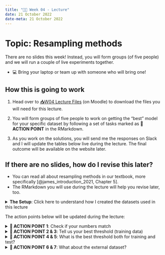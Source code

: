 ---
title: "👨‍🏫 Week 04 - Lecture"
date: 21 October 2022
date-meta: 21 October 2022
---

# Topic: Resampling methods

There are no slides this week! Instead, you will form groups (of five people) and we will run a couple of live experiments together. 

- 💻 Bring your laptop or team up with someone who will bring one!

## How this is going to work

1. Head over to [📥W04 Lecture Files](https://moodle.lse.ac.uk/mod/folder/view.php?id=1129071) (on Moodle) to download the files you will need for this lecture.

2. You will form groups of five people to work on getting the "best" model for your specific dataset by following a set of tasks marked as **🎯 ACTION POINT** in the RMarkdown.

3. As you work on the solutions, you will send me the responses on Slack and I will update the tables below live during the lecture. The final outcome will be available on the website later.


::: {.callout-tip collapse="true"}
## If there are no slides, how do I revise this later?

- You can read all about resampling methods in our textbook, more specifically [@james_introduction_2021, Chapter 5].
- The RMarkdown you will use during the lecture will help you revise later, too.


:::

<details>
<summary>**The Setup**: Click here to understand how I created the datasets used in this lecture</summary>

### The cross-validation setup

How did I create the datasets you are using in this lecture?

#### Step 1:

First, I selected the dataset `Wage` from the ISLR2 package in R and randomly split it into two subsets:

- $10\%$ for <mark>external validation set</mark>: this is a portion of data that I have kept hidden from everyone.  
- $90\%$ available for model training, that I further distributed to groups. I call this the <mark>internal validation set</mark>

#### Step 2: 

I then took the internal validation set and further split it into five random subsets:

::: {style="display:inline-block;width: 60px;height=60px;border-style: dotted;border-width: 1px;border-color: &quot;#fefefe&quot;; margin:1%;background-color:#fdd0c6;color:#fdd0c6;color:#fdd0c6"}
Fold1
:::
::: {style="display:inline-block;width: 60px;height=60px;border-style: dotted;border-width: 1px;border-color: &quot;#fefefe&quot;; margin:1%;background-color:#fdd0c6;color:#fdd0c6"}
Fold2
:::
::: {style="display:inline-block;width: 60px;height=60px;border-style: dotted;border-width: 1px;border-color: &quot;#fefefe&quot;; margin:1%;background-color:#fdd0c6;color:#fdd0c6"}
Fold3
:::
::: {style="display:inline-block;width: 60px;height=60px;border-style: dotted;border-width: 1px;border-color: &quot;#fefefe&quot;; margin:1%;background-color:#fdd0c6;color:#fdd0c6"}
Fold4
:::
::: {style="display:inline-block;width: 60px;height=60px;border-style: dotted;border-width: 1px;border-color: &quot;#fefefe&quot;; margin:1%;background-color:#fdd0c6;color:#fdd0c6"}
Fold5
:::

We call each of this subsets a <mark>fold</mark>. Therefore, we have 5 folds of data.

#### Step 3:

The point of doing this is to perform <mark>cross-validation</mark>. The goal is to answer the following question: 

> _How well does our model perform on data it has not seen yet?_

Notice that this goes beyond asessing goodness-of-fit. Instead of focusing on how well our model _fits the current data_, we ask whether it would still be generalisable should be receive new data. 

How do we do that? We could run the same model on different subsets of the data, holding one of the folds for testing.

For example:

::: {style="display:inline-block;width: 60px;height=60px;border-style: dotted;color:#fdd0c6;border-width: 1px;border-color:#fefefe;margin:1%;background-color:#fdd0c6"}
Train
:::
::: {style="display:inline-block;width: 60px;height=60px;border-style: dotted;color:#fdd0c6;border-width: 1px;border-color:#fefefe;margin:1%;background-color:#fdd0c6"}
Train
:::
::: {style="display:inline-block;width: 60px;height=60px;border-style: dotted;color:#fdd0c6;border-width: 1px;border-color:#fefefe;margin:1%;background-color:#fdd0c6"}
Train
:::
::: {style="display:inline-block;width: 60px;height=60px;border-style: dotted;color:#fdd0c6;border-width: 1px;border-color:#fefefe;margin:1%;background-color:#fdd0c6"}
Train
:::
::: {style="display:inline-block;width: 60px;height=60px;border-style: dotted;border-width: 1px;color:#ffffff;border-color:#fefefe; margin:1%;text-align:center;background-color:#fb6341"}
Test
:::

#### Step 4:

Since I have split the data into five folds, I could train and test algorithms using five different splits of my data. This 5-fold cross-validation looks like this:


::: {style="display:inline-block;width: 90px;height=60px;border-style: none;color:#212121;margin:1%;"}
**Split 1:**
:::

::: {style="display:inline-block;width: 60px;height=60px;border-style: dotted;border-width: 1px;color:#ffffff;border-color:#fefefe; margin:1%;text-align:center;background-color:#fb6341"}
Test
:::
::: {style="display:inline-block;width: 60px;height=60px;border-style: dotted;color:#fdd0c6;border-width: 1px;border-color:#fefefe;margin:1%;background-color:#fdd0c6"}
Train
:::
::: {style="display:inline-block;width: 60px;height=60px;border-style: dotted;color:#fdd0c6;border-width: 1px;border-color:#fefefe;margin:1%;background-color:#fdd0c6"}
Train
:::
::: {style="display:inline-block;width: 60px;height=60px;border-style: dotted;color:#fdd0c6;border-width: 1px;border-color:#fefefe;margin:1%;background-color:#fdd0c6"}
Train
:::
::: {style="display:inline-block;width: 60px;height=60px;border-style: dotted;color:#fdd0c6;border-width: 1px;border-color:#fefefe;margin:1%;background-color:#fdd0c6"}
Train
::: 

<br/>

::: {style="display:inline-block;width: 90px;height=60px;border-style: none;color:#212121;margin:1%;"}
**Split 2:**
:::
::: {style="display:inline-block;width: 60px;height=60px;border-style: dotted;color:#fdd0c6;border-width: 1px;border-color:#fefefe;margin:1%;background-color:#fdd0c6"}
Train
:::
::: {style="display:inline-block;width: 60px;height=60px;border-style: dotted;border-width: 1px;color:#ffffff;border-color:#fefefe; margin:1%;text-align:center;background-color:#fb6341"}
Test
:::
::: {style="display:inline-block;width: 60px;height=60px;border-style: dotted;color:#fdd0c6;border-width: 1px;border-color:#fefefe;margin:1%;background-color:#fdd0c6"}
Train
:::
::: {style="display:inline-block;width: 60px;height=60px;border-style: dotted;color:#fdd0c6;border-width: 1px;border-color:#fefefe;margin:1%;background-color:#fdd0c6"}
Train
:::
::: {style="display:inline-block;width: 60px;height=60px;border-style: dotted;color:#fdd0c6;border-width: 1px;border-color:#fefefe;margin:1%;background-color:#fdd0c6"}
Train
:::

<br/>

::: {style="display:inline-block;width: 90px;height=60px;border-style: none;color:#212121;margin:1%;"}
**Split 3:**
:::
::: {style="display:inline-block;width: 60px;height=60px;border-style: dotted;color:#fdd0c6;border-width: 1px;border-color:#fefefe;margin:1%;background-color:#fdd0c6"}
Train
:::
::: {style="display:inline-block;width: 60px;height=60px;border-style: dotted;color:#fdd0c6;border-width: 1px;border-color:#fefefe;margin:1%;background-color:#fdd0c6"}
Train
:::
::: {style="display:inline-block;width: 60px;height=60px;border-style: dotted;border-width: 1px;color:#ffffff;border-color:#fefefe; margin:1%;text-align:center;background-color:#fb6341"}
Test
:::
::: {style="display:inline-block;width: 60px;height=60px;border-style: dotted;color:#fdd0c6;border-width: 1px;border-color:#fefefe;margin:1%;background-color:#fdd0c6"}
Train
:::
::: {style="display:inline-block;width: 60px;height=60px;border-style: dotted;color:#fdd0c6;border-width: 1px;border-color:#fefefe;margin:1%;background-color:#fdd0c6"}
Train
:::

<br/>

::: {style="display:inline-block;width: 90px;height=60px;border-style: none;color:#212121;margin:1%;"}
**Split 4:**
:::
::: {style="display:inline-block;width: 60px;height=60px;border-style: dotted;color:#fdd0c6;border-width: 1px;border-color:#fefefe;margin:1%;background-color:#fdd0c6"}
Train
:::
::: {style="display:inline-block;width: 60px;height=60px;border-style: dotted;color:#fdd0c6;border-width: 1px;border-color:#fefefe;margin:1%;background-color:#fdd0c6"}
Train
:::
::: {style="display:inline-block;width: 60px;height=60px;border-style: dotted;color:#fdd0c6;border-width: 1px;border-color:#fefefe;margin:1%;background-color:#fdd0c6"}
Train
:::
::: {style="display:inline-block;width: 60px;height=60px;border-style: dotted;border-width: 1px;color:#ffffff;border-color:#fefefe; margin:1%;text-align:center;background-color:#fb6341"}
Test
:::
::: {style="display:inline-block;width: 60px;height=60px;border-style: dotted;color:#fdd0c6;border-width: 1px;border-color:#fefefe;margin:1%;background-color:#fdd0c6"}
Train
:::

<br/>

::: {style="display:inline-block;width: 90px;height=60px;border-style: none;color:#212121;margin:1%;"}
**Split 5:**
:::
::: {style="display:inline-block;width: 60px;height=60px;border-style: dotted;color:#fdd0c6;border-width: 1px;border-color:#fefefe;margin:1%;background-color:#fdd0c6"}
Train
:::
::: {style="display:inline-block;width: 60px;height=60px;border-style: dotted;color:#fdd0c6;border-width: 1px;border-color:#fefefe;margin:1%;background-color:#fdd0c6"}
Train
:::
::: {style="display:inline-block;width: 60px;height=60px;border-style: dotted;color:#fdd0c6;border-width: 1px;border-color:#fefefe;margin:1%;background-color:#fdd0c6"}
Train
:::
::: {style="display:inline-block;width: 60px;height=60px;border-style: dotted;color:#fdd0c6;border-width: 1px;border-color:#fefefe;margin:1%;background-color:#fdd0c6"}
Train
:::
::: {style="display:inline-block;width: 60px;height=60px;border-style: dotted;border-width: 1px;color:#ffffff;border-color:#fefefe; margin:1%;text-align:center;background-color:#fb6341"}
Test
:::

Each group will be working on a separate split of this data. You will train your models on 80% of the data, evaluate the goodness-of-fit in the training data, then assess the performance in the test data. Once you find a model that has a good performance, balanced in training vs test data, then we will see how well your model performs in the **external data set**.

</details>


The action points below will be updated during the lecture:

<details>

<summary>**🎯 ACTION POINT 1**: Check if your numbers match</summary>

<br/>


::: {style="display:inline-block;width: 30.5%;border-style: dotted;border-width: 1px;border-color: &quot;#fefefe&quot;; margin:1%;padding:1.5%;background-color:#fafafa"}

##### 🗄️ DATASET 1

Distribution of `above150k`

(Training)
```r
  No  Yes 
1910  250 
```

(Test)
```r
 No Yes 
473  67 
```

:::

::: {style="display:inline-block;width: 30.5%;border-style: dotted;border-width: 1px;border-color: &quot;#fefefe&quot;; margin:1%;padding:1.5%;background-color:#fafafa"}

##### 🗄️ DATASET 2

Distribution of `above150k`

(Training)
```r
  No  Yes 
1900  260 
```

(Test)
```r
 No Yes 
483  57 
```

:::

::: {style="display:inline-block;width: 30.5%;border-style: dotted;border-width: 1px;border-color: &quot;#fefefe&quot;; margin:1%;padding:1.5%;background-color:#fafafa"}

##### 🗄️ DATASET 3

Distribution of `above150k`

(Training)
```r
  No  Yes 
1904  256 
```

(Test)
```r
 No Yes 
479  61 
```

:::

::: {style="display:inline-block;width: 30.5%;border-style: dotted;border-width: 1px;border-color: &quot;#fefefe&quot;; margin:1%;padding:1.5%;background-color:#fafafa"}

##### 🗄️ DATASET 4

Distribution of `above150k`

(Training)
```r
  No  Yes 
1915  245 
```

(Test)
```r
 No Yes 
468  72  
```

:::

::: {style="display:inline-block;width: 30.5%;border-style: dotted;border-width: 1px;border-color: &quot;#fefefe&quot;; margin:1%;padding:1.5%;background-color:#fafafa"}

##### 🗄️ DATASET 5

Distribution of `above150k`

(Training)
```r
  No  Yes 
1903  257 
```

(Test)
```r
 No Yes 
480  60 
```

:::


::: {style="display:inline-block;width: 30.5%;border-style: dotted;border-width: 1px;border-color: &quot;#fefefe&quot;; margin:1%;padding:1.5%;background-color:#fff4ea"}

##### 🗄️ EXTERNAL DATA

Distribution of `above150k`

Just for your knowledge:

```r
 No Yes 
274  26 
```

:::

</details>

<details>

<summary>**🎯 ACTION POINT 2 & 3**: Tell us your best threshold (training data)</summary>

**DATASET 1**

::: {style="display:inline-block;width: 40.5%;border-style: dotted;border-width: 1px;border-color: &quot;#fefefe&quot;; margin:1%;padding:1.5%;background-color:#fafafa"}
🗣️ **Sofie**

- Best threshold = $$ 

(Training Stats)

- Accuracy = $$
- TNR = $$
- TPR = $$
- Precision = $$
- Recall = $$
- F1-score = $$
:::

::: {style="display:inline-block;width: 40.5%;border-style: dotted;border-width: 1px;border-color: &quot;#fefefe&quot;; margin:1%;padding:1.5%;background-color:#fafafa"}
🗣️ **Yujia**

- Best threshold = $0.245$ 

(Training Stats)

- Accuracy = $82.41 \%$
- TNR = $ 84.97 \%$
- TPR = $ 62.80 \%$
- Precision = $ 35.36 \%$
- F1-score = $0.4524496$
:::


**DATASET 2**

::: {style="display:inline-block;width: 40.5%;border-style: dotted;border-width: 1px;border-color: &quot;#fefefe&quot;; margin:1%;padding:1.5%;background-color:#fafafa"}
🗣️ **Vansh**

- Best threshold = $0.2$ 

(Training Stats)

- Accuracy = $79.44 \%$
- TNR = $80.58 \%$
- TPR = $71.15 \%$
- Precision = $33.39 \%$
- F1-score = $0.4545$
:::

::: {style="display:inline-block;width: 40.5%;border-style: dotted;border-width: 1px;border-color: &quot;#fefefe&quot;; margin:1%;padding:1.5%;background-color:#fafafa"}
🗣️ **Ekki**

- Best threshold = $$ 

(Training Stats)

- Accuracy = $$
- TNR = $$
- TPR = $$
- Precision = $$
- Recall = $$
- F1-score = $$
:::



**DATASET 3**

::: {style="display:inline-block;width: 40.5%;border-style: dotted;border-width: 1px;border-color: &quot;#fefefe&quot;; margin:1%;padding:1.5%;background-color:#fafafa"}
🗣️ **Yoyo**

- Best threshold = $0.23$ 

(Training Stats)

- Accuracy = $81.85 \%$
- TNR = $84.40 \%$
- TPR = $62.89 \%$
- Precision = $35.15 \%$
- F1-score = $0.4509804$
:::

::: {style="display:inline-block;width: 40.5%;border-style: dotted;border-width: 1px;border-color: &quot;#fefefe&quot;; margin:1%;padding:1.5%;background-color:#fafafa"}
🗣️ **Diljot**

- Best threshold = $$ 

(Training Stats)

- Accuracy = $$
- TNR = $$
- TPR = $$
- Precision = $$
- Recall = $$
- F1-score = $$
:::



**DATASET 4**

::: {style="display:inline-block;width: 40.5%;border-style: dotted;border-width: 1px;border-color: &quot;#fefefe&quot;; margin:1%;padding:1.5%;background-color:#fafafa"}
🗣️ **Ashley**

- Best threshold = $0.23$ 

(Training Stats)

- Accuracy = $ 83.94 \%$
- TNR = $ 86.95 \%$
- TPR = $60.41 \%$
- Precision = $ 37.19 \%$
- F1-score = $0.4603421$
:::

::: {style="display:inline-block;width: 40.5%;border-style: dotted;border-width: 1px;border-color: &quot;#fefefe&quot;; margin:1%;padding:1.5%;background-color:#fafafa"}
🗣️ **Lisa**

- Best threshold = $$ 

(Training Stats)

- Accuracy = $$
- TNR = $$
- TPR = $$
- Precision = $$
- Recall = $$
- F1-score = $$
:::



**DATASET 5**

::: {style="display:inline-block;width: 40.5%;border-style: dotted;border-width: 1px;border-color: &quot;#fefefe&quot;; margin:1%;padding:1.5%;background-color:#fafafa"}
🗣️ **Paul Keenan**

- Best threshold = $0.245$ 

(Training Stats)

- Accuracy = $82.59259 \%$
- TNR = $85.54913 \%$
- TPR (Recall) = $60.70039 \%$
- Precision = $36.1949 \%$
- F1-score = $0.4534884$
:::

::: {style="display:inline-block;width: 40.5%;border-style: dotted;border-width: 1px;border-color: &quot;#fefefe&quot;; margin:1%;padding:1.5%;background-color:#fafafa"}
🗣️ **Andres**

- Best threshold = $0.25$ 

(Training Stats)

- Accuracy = $83.01 \%$
- TNR = $86.50 \%$
- TPR (Recall) = $57.20 \%$
- Precision = $36.39 \%$
- F1-score = $0.4447806 $
:::

</details>

</details>

<details>
<summary>**🎯 ACTION POINT 4 & 5**: What is the best threshold both for training and test?</summary>

<details><summary>**DATASET 1**</summary>

**DATASET 1**

::: {style="display:inline-block;width: 40.5%;border-style: dotted;border-width: 1px;border-color: &quot;#fefefe&quot;; margin:1%;padding:1.5%;background-color:#fafafa"}
🗣️ **\<Person\>**

- Best threshold = $$ 

(Training vs Test)

- Accuracy = $ $ vs $ $
- TNR = $ $ vs $ $
- TPR = $ $ vs $ $
- Precision = $ $ vs $ $
- Recall = $ $ vs $ $
- F1-score = $ $ vs $ $
:::

::: {style="display:inline-block;width: 40.5%;border-style: dotted;border-width: 1px;border-color: &quot;#fefefe&quot;; margin:1%;padding:1.5%;background-color:#fafafa"}
🗣️ **\<Person\>**

- Best threshold = $ $ vs $ $ 

(Training Stats)

- Accuracy = $ $ vs $ $
- TNR = $ $ vs $ $
- TPR = $ $ vs $ $
- Precision = $ $ vs $ $
- Recall = $ $ vs $ $
- F1-score = $ $ vs $ $
:::

::: {style="display:inline-block;width: 40.5%;border-style: dotted;border-width: 1px;border-color: &quot;#fefefe&quot;; margin:1%;padding:1.5%;background-color:#fafafa"}
🗣️ **\<Person\>**

- Best threshold = $ $ vs $ $ 

(Training Stats)

- Accuracy = $ $ vs $ $
- TNR = $ $ vs $ $
- TPR = $ $ vs $ $
- Precision = $ $ vs $ $
- Recall = $ $ vs $ $
- F1-score = $ $ vs $ $
:::

::: {style="display:inline-block;width: 40.5%;border-style: dotted;border-width: 1px;border-color: &quot;#fefefe&quot;; margin:1%;padding:1.5%;background-color:#fafafa"}
🗣️ **\<Person\>**

- Best threshold = $ $ vs $ $ 

(Training Stats)

- Accuracy = $ $ vs $ $
- TNR = $ $ vs $ $
- TPR = $ $ vs $ $
- Precision = $ $ vs $ $
- Recall = $ $ vs $ $
- F1-score = $ $ vs $ $
:::

</details>

<details><summary>**DATASET 2**</summary>

**DATASET 2**

::: {style="display:inline-block;width: 40.5%;border-style: dotted;border-width: 1px;border-color: &quot;#fefefe&quot;; margin:1%;padding:1.5%;background-color:#fafafa"}
🗣️ **\<Person\>**

- Best threshold = $ $ vs $ $ 

(Training Stats)

- Accuracy = $ $ vs $ $
- TNR = $ $ vs $ $
- TPR = $ $ vs $ $
- Precision = $ $ vs $ $
- Recall = $ $ vs $ $
- F1-score = $ $ vs $ $
:::

::: {style="display:inline-block;width: 40.5%;border-style: dotted;border-width: 1px;border-color: &quot;#fefefe&quot;; margin:1%;padding:1.5%;background-color:#fafafa"}
🗣️ **\<Person\>**

- Best threshold = $ $ vs $ $ 

(Training Stats)

- Accuracy = $ $ vs $ $
- TNR = $ $ vs $ $
- TPR = $ $ vs $ $
- Precision = $ $ vs $ $
- Recall = $ $ vs $ $
- F1-score = $ $ vs $ $
:::

::: {style="display:inline-block;width: 40.5%;border-style: dotted;border-width: 1px;border-color: &quot;#fefefe&quot;; margin:1%;padding:1.5%;background-color:#fafafa"}
🗣️ **\<Person\>**

- Best threshold = $ $ vs $ $ 

(Training Stats)

- Accuracy = $ $ vs $ $
- TNR = $ $ vs $ $
- TPR = $ $ vs $ $
- Precision = $ $ vs $ $
- Recall = $ $ vs $ $
- F1-score = $ $ vs $ $
:::

::: {style="display:inline-block;width: 40.5%;border-style: dotted;border-width: 1px;border-color: &quot;#fefefe&quot;; margin:1%;padding:1.5%;background-color:#fafafa"}
🗣️ **\<Person\>**

- Best threshold = $ $ vs $ $ 

(Training Stats)

- Accuracy = $ $ vs $ $
- TNR = $ $ vs $ $
- TPR = $ $ vs $ $
- Precision = $ $ vs $ $
- Recall = $ $ vs $ $
- F1-score = $ $ vs $ $
:::

</details>

<details><summary>**DATASET 3**</summary>

**DATASET 3**

::: {style="display:inline-block;width: 40.5%;border-style: dotted;border-width: 1px;border-color: &quot;#fefefe&quot;; margin:1%;padding:1.5%;background-color:#fafafa"}
🗣️ **\<Person\>**

- Best threshold = $ $ vs $ $ 

(Training Stats)

- Accuracy = $ $ vs $ $
- TNR = $ $ vs $ $
- TPR = $ $ vs $ $
- Precision = $ $ vs $ $
- Recall = $ $ vs $ $
- F1-score = $ $ vs $ $
:::

::: {style="display:inline-block;width: 40.5%;border-style: dotted;border-width: 1px;border-color: &quot;#fefefe&quot;; margin:1%;padding:1.5%;background-color:#fafafa"}
🗣️ **\<Person\>**

- Best threshold = $ $ vs $ $ 

(Training Stats)

- Accuracy = $ $ vs $ $
- TNR = $ $ vs $ $
- TPR = $ $ vs $ $
- Precision = $ $ vs $ $
- Recall = $ $ vs $ $
- F1-score = $ $ vs $ $
:::

::: {style="display:inline-block;width: 40.5%;border-style: dotted;border-width: 1px;border-color: &quot;#fefefe&quot;; margin:1%;padding:1.5%;background-color:#fafafa"}
🗣️ **\<Person\>**

- Best threshold = $ $ vs $ $ 

(Training Stats)

- Accuracy = $ $ vs $ $
- TNR = $ $ vs $ $
- TPR = $ $ vs $ $
- Precision = $ $ vs $ $
- Recall = $ $ vs $ $
- F1-score = $ $ vs $ $
:::

::: {style="display:inline-block;width: 40.5%;border-style: dotted;border-width: 1px;border-color: &quot;#fefefe&quot;; margin:1%;padding:1.5%;background-color:#fafafa"}
🗣️ **\<Person\>**

- Best threshold = $ $ vs $ $ 

(Training Stats)

- Accuracy = $ $ vs $ $
- TNR = $ $ vs $ $
- TPR = $ $ vs $ $
- Precision = $ $ vs $ $
- Recall = $ $ vs $ $
- F1-score = $ $ vs $ $
:::

</details>

<details><summary>**DATASET 4**</summary>

**DATASET 4**

::: {style="display:inline-block;width: 40.5%;border-style: dotted;border-width: 1px;border-color: &quot;#fefefe&quot;; margin:1%;padding:1.5%;background-color:#fafafa"}
🗣️ **\<Person\>**

- Best threshold = $ $ vs $ $ 

(Training Stats)

- Accuracy = $ $ vs $ $
- TNR = $ $ vs $ $
- TPR = $ $ vs $ $
- Precision = $ $ vs $ $
- Recall = $ $ vs $ $
- F1-score = $ $ vs $ $
:::

::: {style="display:inline-block;width: 40.5%;border-style: dotted;border-width: 1px;border-color: &quot;#fefefe&quot;; margin:1%;padding:1.5%;background-color:#fafafa"}
🗣️ **\<Person\>**

- Best threshold = $ $ vs $ $ 

(Training Stats)

- Accuracy = $ $ vs $ $
- TNR = $ $ vs $ $
- TPR = $ $ vs $ $
- Precision = $ $ vs $ $
- Recall = $ $ vs $ $
- F1-score = $ $ vs $ $
:::

::: {style="display:inline-block;width: 40.5%;border-style: dotted;border-width: 1px;border-color: &quot;#fefefe&quot;; margin:1%;padding:1.5%;background-color:#fafafa"}
🗣️ **\<Person\>**

- Best threshold = $ $ vs $ $ 

(Training Stats)

- Accuracy = $ $ vs $ $
- TNR = $ $ vs $ $
- TPR = $ $ vs $ $
- Precision = $ $ vs $ $
- Recall = $ $ vs $ $
- F1-score = $ $ vs $ $
:::

::: {style="display:inline-block;width: 40.5%;border-style: dotted;border-width: 1px;border-color: &quot;#fefefe&quot;; margin:1%;padding:1.5%;background-color:#fafafa"}
🗣️ **\<Person\>**

- Best threshold = $ $ vs $ $ 

(Training Stats)

- Accuracy = $ $ vs $ $
- TNR = $ $ vs $ $
- TPR = $ $ vs $ $
- Precision = $ $ vs $ $
- Recall = $ $ vs $ $
- F1-score = $ $ vs $ $
:::

</details>

<details><summary>**DATASET 5**</summary>

**DATASET 5**

::: {style="display:inline-block;width: 40.5%;border-style: dotted;border-width: 1px;border-color: &quot;#fefefe&quot;; margin:1%;padding:1.5%;background-color:#fafafa"}
🗣️ **\<Person\>**

- Best threshold = $ $ vs $ $ 

(Training Stats)

- Accuracy = $ $ vs $ $
- TNR = $ $ vs $ $
- TPR = $ $ vs $ $
- Precision = $ $ vs $ $
- Recall = $ $ vs $ $
- F1-score = $ $ vs $ $
:::

::: {style="display:inline-block;width: 40.5%;border-style: dotted;border-width: 1px;border-color: &quot;#fefefe&quot;; margin:1%;padding:1.5%;background-color:#fafafa"}
🗣️ **\<Person\>**

- Best threshold = $ $ vs $ $ 

(Training Stats)

- Accuracy = $ $ vs $ $
- TNR = $ $ vs $ $
- TPR = $ $ vs $ $
- Precision = $ $ vs $ $
- Recall = $ $ vs $ $
- F1-score = $ $ vs $ $
:::

::: {style="display:inline-block;width: 40.5%;border-style: dotted;border-width: 1px;border-color: &quot;#fefefe&quot;; margin:1%;padding:1.5%;background-color:#fafafa"}
🗣️ **\<Person\>**

- Best threshold = $ $ vs $ $ 

(Training Stats)

- Accuracy = $ $ vs $ $
- TNR = $ $ vs $ $
- TPR = $ $ vs $ $
- Precision = $ $ vs $ $
- Recall = $ $ vs $ $
- F1-score = $ $ vs $ $
:::

::: {style="display:inline-block;width: 40.5%;border-style: dotted;border-width: 1px;border-color: &quot;#fefefe&quot;; margin:1%;padding:1.5%;background-color:#fafafa"}
🗣️ **\<Person\>**

- Best threshold = $ $ vs $ $ 

(Training Stats)

- Accuracy = $ $ vs $ $
- TNR = $ $ vs $ $
- TPR = $ $ vs $ $
- Precision = $ $ vs $ $
- Recall = $ $ vs $ $
- F1-score = $ $ vs $ $
:::

</details>
</details>

<details>

<summary>**🎯 ACTION POINT 6 & 7**: What about the external dataset?</summary>
<br/>
You will be asked to upload your model to Slack. I will then run your model on the external data and report back the results!

</details>
